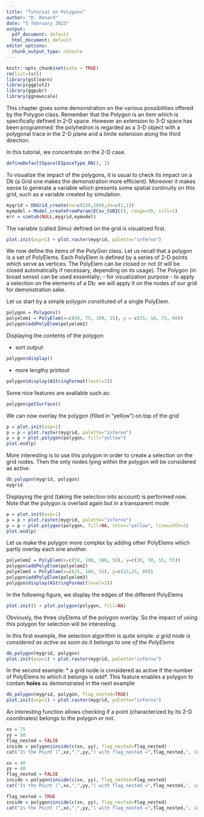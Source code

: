 ```yaml
---
title: "Tutorial on Polygons"
author: "D. Renard"
date: "5 february 2023"
output:
  pdf_document: default
  html_document: default
editor_options: 
  chunk_output_type: console
---
```

<!-- SUMMARY: Polygon definition and usage (for selection)  -->

<!-- CATEGORY: Basic_Objects -->

```r
knitr::opts_chunk$set(echo = TRUE)
rm(list=ls())
library(gstlearn)
library(ggplot2)
library(ggpubr)
library(ggnewscale)
```

This chapter gives some demonstration on the various possibilities offered by the Polygon class.
Remember that the Polygon is an item which is specifically defined in 2-D space. However an extension to 3-D space has been programmed: the polyhedron is regarded as a 3-D object with a polygonal trace in the 2-D plane and a limite extension along the third direction. 

In this tutorial, we concentrate on the 2-D case.

```r
defineDefaultSpace(ESpaceType_RN(), 2)
```

To visualize the impact of the polygons, it is usual to check its impact on a Db (a Grid one makes the demonstration more efficient).
Moreover it makes sense to generate a variable which presents some spatial continuity on this grid, such as a variable created by simulation.

```r
mygrid = DbGrid_create(nx=c(150,100),dx=c(1,1))
mymodel = Model_createFromParam(ECov_CUBIC(), range=30, sill=1)
err = simtub(NULL,mygrid,mymodel)
```

The variable (called *Simu*) defined on the grid is visualized first.

```r
plot.init(asp=1) + plot.raster(mygrid, palette="inferno")
```

We now define the items of the PolyGon class.
Let us recall that a polygon is a set of PolyElems. Each PolyElem is defined by
a series of 2-D points which serve as vertices. The PolyElem can be closed or
not (it will be closed automatically if necessary, depending on its usage). The
Polygon (in broad sense) can be used essentially;
- for visualization purpose
- to apply a selection on the elements of a Db: we will apply it on the nodes of our grid for demonstration sake.

Let us start by a simple polygon constituted of a single PolyElem.

```r
polygon = Polygons()
polyelem1 = PolyElem(x=c(40, 75, 100, 15), y = c(25, 10, 75, 60))
polygon$addPolyElem(polyelem1)
```

Displaying the contents of the polygon:

- sort output

```r
polygon$display()
```

- more lengthy printout

```r
polygon$display(AStringFormat(level=2))
```

Some nice features are available such as:

```r
polygon$getSurface()
```

We can now overlay the polygon (filled in "yellow") on top of the grid

```r
p = plot.init(asp=1)
p = p + plot.raster(mygrid, palette="inferno")
p = p + plot.polygon(polygon, fill="yellow")
plot.end(p)
```

More interesting is to use this polygon in order to create a selection on the grid nodes. Then the only nodes lying within the polygon will be considered as active.

```r
db_polygon(mygrid, polygon)
mygrid
```

Displaying the grid (taking the selection into account) is performed now. Note that the polygon is overlaid again but in a transparent mode

```r
p = plot.init(asp=1)
p = p + plot.raster(mygrid, palette="inferno")
p = p + plot.polygon(polygon, fill=NA, color="yellow", linewidth=2)
plot.end(p)
```

Let us make the polygon more complex by adding other PolyElems which partly
overlay each one another.

```r
polyelem2 = PolyElem(x=c(50, 100, 100, 50), y=c(30, 30, 55, 55))
polygon$addPolyElem(polyelem2)
polyelem3 = PolyElem(x=c(25, 100, 55), y=c(25,25, 80))
polygon$addPolyElem(polyelem3)
polygon$display(AStringFormat(level=2))
```

In the following figure, we display the edges of the different PolyElems

```r
plot.init() + plot.polygon(polygon, fill=NA)
```

Obviously, the three olyElems of the polygon overlay. So the impact of using
this polygon for selection will be interesting.

In this first example, the selection algorithm is quite simple:
*a grid node is considered as active as soon as it belongs to one of the
PolyElems*

```r
db_polygon(mygrid, polygon)
plot.init(asp=1) + plot.raster(mygrid, palette="inferno")
```

In the second example:
* a grid node is considered as active if the number of PolyElems to which it
  belongs is odd*. This feature enables a polygon to contain **holes** as
  demonstrated in the next example

```r
db_polygon(mygrid, polygon, flag_nested=TRUE)
plot.init(asp=1) + plot.raster(mygrid, palette="inferno")
```

An interesting function allows checking if a point (characterized by its 2-D coordinates) belongs to the polygon or not.

```r
xx = 75
yy = 50
flag_nested = FALSE
inside = polygon$inside(c(xx, yy), flag_nested=flag_nested)
cat("Is the Point (",xx,",",yy,") with flag_nested =",flag_nested,", inside the Polygon =",inside,"\n")

xx = 40
yy = 40
flag_nested = FALSE
inside = polygon$inside(c(xx, yy), flag_nested=flag_nested)
cat("Is the Point (",xx,",",yy,") with flag_nested =",flag_nested,", inside the Polygon =",inside,"\n")

flag_nested = TRUE
inside = polygon$inside(c(xx, yy), flag_nested=flag_nested)
cat("Is the Point (",xx,",",yy,") with flag_nested =",flag_nested,", inside the Polygon =",inside,"\n")
```

